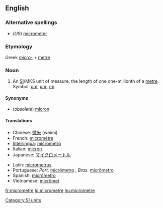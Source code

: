 ==English==

===Alternative spellings===
* (''US'') [[micrometer]]

===Etymology===
Greek ''[[micro-]]'' + [[metre]]

===Noun===
{{en-noun}}

# An [[SI#Abbreviation|SI]]/MKS unit of measure, the length of one one-millionth of a [[metre]]. Symbol: [[µm]], [[um]], [[rm]]

====Synonyms====
* (''obsolete'') [[micron]]

====Translations====
{{trans-top|one-millionth of a metre}}
* Chinese: [[微米]] (weimi)
* French: [[micromètre]]
* [[Interlingua]]: [[micrometro]]
* Italian: [[micron]] {{m}}
* Japanese: [[マイクロメートル]]
{{trans-mid}}
* Latin: [[micrometrus]]
* Portuguese: ''Port.'' [[micrómetro]] {{m}}, ''Bras.'' [[micrômetro]] {{m}}
* Spanish: [[micrómetro]] {{m}}
* Vietnamese: [[micrômet]]
{{trans-bottom}}

[[Category:SI units]]

[[fr:micrometre]]
[[lo:micrometre]]
[[hu:micrometre]]